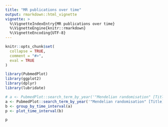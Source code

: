 ```yaml
---
title: "MR publications over time"
output: rmarkdown::html_vignette
vignette: >
  %\VignetteIndexEntry{MR publications over time}
  %\VignetteEngine{knitr::rmarkdown}
  %\VignetteEncoding{UTF-8}
---
```


```r
knitr::opts_chunk$set(
  collapse = TRUE,
  comment = "#>",
  eval = TRUE
)
```

```r
library(PubmedPlot)
library(ggplot2)
library(dplyr)
library(lubridate)
```


```r
# a <- PubmedPlot::search_term_by_year('"Mendelian randomisation" [Title] OR "Mendelian randomization" [Title]', 2003:2005)
a <- PubmedPlot::search_term_by_year('"Mendelian randomisation" [Title] OR "Mendelian randomization" [Title]', 2003:lubridate::year(Sys.Date()))
b <- group_by_time_interval(a)
p <- plot_time_interval(b)
```


```r
p
```

